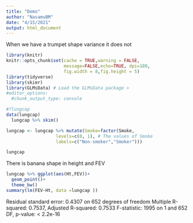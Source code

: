 ```yaml
---
title: "Demo"
author: "NasamuBM"
date: "4/15/2021"
output: html_document
---
```


When we have a trumpet shape variance it does not 
```r
library(knitr)
knitr::opts_chunk$set(cache = TRUE,warning = FALSE,
                      message=FALSE,echo=TRUE, dpi=180,
                      fig.width = 8,fig.height = 5)
library(tidyverse)
library(skimr)
library(GLMsData) # Load the GLMsData package >
#editor_options:
  #chunk_output_type: console
```
```r
#?lungcap
data(lungcap)
  lungcap %>% skim()

lungcap <- lungcap %>% mutate(Smoke=factor(Smoke,
                   levels=c(0, 1), # The values of Smoke
                   labels=c("Non-smoker","Smoker")))

lungcap

```
There is banana shape in height and FEV

```r
lungcap %>% ggplot(aes(Ht,FEV))+
  geom_point()+
  theme_bw()
summary(lm(FEV~Ht, data =lungcap ))
```
Residual standard error: 0.4307 on 652 degrees of freedom
Multiple R-squared:  0.7537,	Adjusted R-squared:  0.7533 
F-statistic:  1995 on 1 and 652 DF,  p-value: < 2.2e-16
